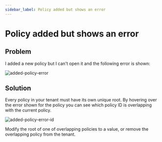 ```yaml
---
sidebar_label: Policy added but shows an error
---
```


# Policy added but shows an error

## Problem

I added a new policy but I can't open it and the following error is shown:

![added-policy-error](/troubleshooting/added-policy-error.png)

## Solution

Every policy in your tenant must have its own unique root. By hovering over the error shown for the policy you can see which policy ID is overlapping with the current policy.

![added-policy-error-id](/troubleshooting/added-policy-error-id.png)

Modify the root of one of overlapping policies to a value, or remove the overlapping policy from the tenant.
